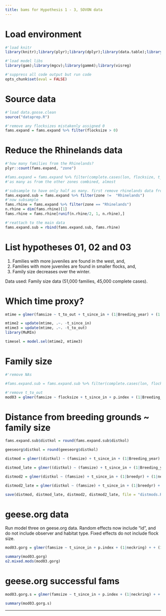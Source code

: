 ```yaml
---
title: bams for Hypothesis 1 - 3, SOVON data
---
```


# Load environment

```r
#'load knitr
library(knitr);library(plyr);library(dplyr);library(data.table);library(purrr);library(ggplot2)

#'load model libs
library(gam);library(mgcv);library(gamm4);library(visreg)

#'suppress all code output but run code
opts_chunk$set(eval = FALSE)
```

# Source data

```r
#'load data.goose.clean
source("dataprep.R")

#'remove any flocksizes mistakenly assigned 0
fams.expand = fams.expand %>% filter(flocksize > 0)

```

# Reduce the Rhinelands data

```r
#'how many families from the Rhinelands?
plyr::count(fams.expand, "zone")

#fams.expand = fams.expand %>% filter(complete.cases(lon, flocksize, t_since_in, p.index, Breeding_year, Observer, Food_type))
#'as many as from the other zones combined, almost

#'subsample to have only half as many. first remove rhinelands data from the frame
fams.expand.sub = fams.expand %>% filter(zone !=  "Rhinelands")
#'now subsample
fams.rhine = fams.expand %>% filter(zone == "Rhinelands")
n.rhine = dim(fams.rhine)[1]
fams.rhine = fams.rhine[runif(n.rhine/2, 1, n.rhine),]

#'reattach to the main data
fams.expand.sub = rbind(fams.expand.sub, fams.rhine)
```


# List hypotheses 01, 02 and 03

1. Families with more juveniles are found in the west, and, 
2. Families with more juveniles are found in smaller flocks, and,
3. Family size decreases over the winter.

Data used: Family size data (51,000 families, 45,000 complete cases).

# Which time proxy?

```r
mtime = glmer(famsize ~ t_to_out + t_since_in + (1|Breeding_year) + (1|Observer) + (1|Food_type), data = fams.expand.sub[runif(10000, 1, dim(fams.expand.sub)[1]),], family = "poisson", na.action = na.omit)

mtime2 = update(mtime, .~. -t_since_in)
mtime3 = update(mtime, .~. -t_to_out)
library(MuMIn)

timesel = model.sel(mtime2, mtime3)
```

# Family size
```r
#'remove NAs

#fams.expand.sub = fams.expand.sub %>% filter(complete.cases(lon, flocksize, t_since_in, p.index, Breeding_year, Observer, Food_type))

#'remove t_to_out
mod03 = glmer(famsize ~ flocksize + t_since_in + p.index + (1|Breeding_year) + (1|Observer) + (1|Food_type), data = fams.expand.sub, family = "poisson")
```

# Distance from breeding grounds ~ family size

```r

fams.expand.sub$distkol = round(fams.expand.sub$distkol)

geeseorg$distkol = round(geeseorg$distkol)

distmod = glmer((distkol) ~ (famsize) + t_since_in + (1|Breeding_year) + (1|Food_type) + (1|Observer), data = fams.expand.sub %>% filter(t_since_in < 60), family = "poisson")

distmod_late = glmer((distkol) ~ (famsize) + t_since_in + (1|Breeding_year) + (1|Food_type) + (1|Observer), data = fams.expand.sub %>% filter(t_since_in > 60), family = "poisson")

distmod2 = glmer(distkol ~ (famsize) + t_since_in + (1|breedyr) + (1|neckring), data = geeseorg %>% filter(t_since_in < 60), family = "gaussian")

distmod2_late = glmer(distkol ~ (famsize) + t_since_in + (1|breedyr) + (1|neckring), data = geeseorg %>% filter(t_since_in > 60), family = "gaussian")
```

```r


save(distmod, distmod_late, distmod2, distmod2_late, file = "distmods.Rdata")
```



# geese.org data
Run model three on geese.org data. Random effects now include "id", and do not include observer and habitat type. Fixed effects do not include flock size.

```r
mod03.gorg = glmer(famsize ~ t_since_in + p.index + (1|neckring) + + (1|breedyr/neckring), data = geeseorg, family = poisson)
```

```r
summary(mod03.gorg)
o2.mixed.mods(mod03.gorg)
```

# geese.org successful fams

```r
mod03.gorg.s = glmer(famsize ~ t_since_in + p.index + (1|neckring) + + (1|breedyr/neckring), data = geeseorg %>% filter(famsize > 0), family = poisson)
```

```r
summary(mod03.gorg.s)
```

---

